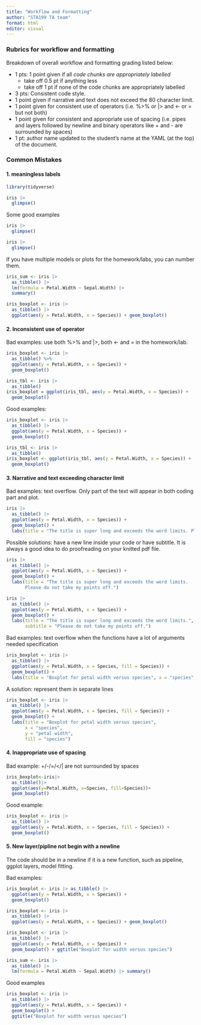 ```yaml
---
title: "Workflow and Formatting"
author: "STA199 TA team"
format: html
editor: visual
---
```


### Rubrics for workflow and formatting

Breakdown of overall workflow and formatting grading listed below:

-   1 pts: 1 point given if all *code chunks are appropriately labelled*
    -   take off 0.5 pt if anything less
    -   take off 1 pt if none of the code chunks are appropriately labelled
-   3 pts: Consistent code style.
-   1 point given if narrative and text does not exceed the 80 character limit.
-   1 point given for consistent use of operators (i.e. %\>% or \|\> and \<- or = but not both)
-   1 point given for consistent and appropriate use of spacing (i.e. pipes and layers followed by newline and binary operators like + and - are surrounded by spaces)
-   1 pt: author name updated to the student's name at the YAML (at the top) of the document.

### Common Mistakes

#### 1. meaningless labels

```r
library(tidyverse)
```

```r
iris |>
  glimpse()
```

Some good examples

```r
iris |>
  glimpse()
```

```r
iris |>
  glimpse()
```

If you have multiple models or plots for the homework/labs, you can number them.

```r
iris_sum <- iris |>
  as_tibble() |>
  lm(formula = Petal.Width ~ Sepal.Width) |>
  summary()
```

```r
iris_boxplot <- iris |>
  as_tibble() |>
  ggplot(aes(y = Petal.Width, x = Species)) + geom_boxplot()
```

#### 2. Inconsistent use of operator

Bad examples: use both %\>% and \|\>, both \<- and = in the homework/lab.

```r
iris_boxplot <- iris |>
  as_tibble() %>%
  ggplot(aes(y = Petal.Width, x = Species)) + 
  geom_boxplot()
```

```r
iris_tbl <- iris |>
  as_tibble()
iris_boxplot = ggplot(iris_tbl, aes(y = Petal.Width, x = Species)) + 
  geom_boxplot()
```

Good examples:

```r
iris_boxplot <- iris |>
  as_tibble() |>
  ggplot(aes(y = Petal.Width, x = Species)) + 
  geom_boxplot()
```

```r
iris_tbl <- iris |>
  as_tibble()
iris_boxplot <- ggplot(iris_tbl, aes(y = Petal.Width, x = Species)) + 
  geom_boxplot()
```

#### 3. Narrative and text exceeding character limit

Bad examples: text overflow. Only part of the text will appear in both coding part and plot.

```r
iris |>
  as_tibble() |>
  ggplot(aes(y = Petal.Width, x = Species)) + 
  geom_boxplot() +
  labs(title = "The title is super long and exceeds the word limits. Please do not take my points off.")
```

Possible solutions: have a new line inside your code or have subtitle. It is always a good idea to do proofreading on your knitted pdf file.

```r
iris |>
  as_tibble() |>
  ggplot(aes(y = Petal.Width, x = Species)) + 
  geom_boxplot() +
  labs(title = "The title is super long and exceeds the word limits.
       Please do not take my points off.")

iris |>
  as_tibble() |>
  ggplot(aes(y = Petal.Width, x = Species)) + 
  geom_boxplot() +
  labs(title = "The title is super long and exceeds the word limits.",
       subtitle = "Please do not take my points off.")
```

Bad examples: text overflow when the functions have a lot of arguments needed specification

```r
iris_boxplot <- iris |>
  as_tibble() |>
  ggplot(aes(y = Petal.Width, x = Species, fill = Species)) + 
  geom_boxplot() +
  labs(title = "Boxplot for petal width versus species", x = "species", y = "petal width", fill = "species")
```

A solution: represent them in separate lines

```r
iris_boxplot <- iris |>
  as_tibble() |>
  ggplot(aes(y = Petal.Width, x = Species, fill = Species)) + 
  geom_boxplot() +
  labs(title = "Boxplot for petal width versus species", 
       x = "species", 
       y = "petal width", 
       fill = "species")
```

#### 4. Inappropriate use of spacing

Bad example: +/-/=/\</\| are not surrounded by spaces

```r
iris_boxplot<-iris|>
  as_tibble()|>
  ggplot(aes(y=Petal.Width, x=Species, fill=Species))+ 
  geom_boxplot() 
```

Good example:

```r
iris_boxplot <- iris |>
  as_tibble() |>
  ggplot(aes(y = Petal.Width, x = Species, fill = Species)) + 
  geom_boxplot() 
```

#### 5. New layer/pipline not begin with a newline

The code should be in a newline if it is a new function, such as pipeline, ggplot layers, model fitting.

Bad examples:

```r
iris_boxplot <- iris |> as_tibble() |>
  ggplot(aes(y = Petal.Width, x = Species)) + 
  geom_boxplot() 
```

```r
iris_boxplot <- iris |> 
  as_tibble() |>
  ggplot(aes(y = Petal.Width, x = Species)) + geom_boxplot() 
```

```r
iris_boxplot <- iris |> 
  as_tibble() |>
  ggplot(aes(y = Petal.Width, x = Species)) + 
  geom_boxplot() + ggtitle("Boxplot for width versus species")
```

```r
iris_sum <- iris |>
  as_tibble() |>
  lm(formula = Petal.Width ~ Sepal.Width) |> summary()
```

Good examples

```r
iris_boxplot <- iris |> 
  as_tibble() |>
  ggplot(aes(y = Petal.Width, x = Species)) + 
  geom_boxplot() + 
  ggtitle("Boxplot for width versus species")
```
